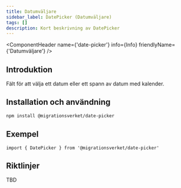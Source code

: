 ```yaml
---
title: Datumväljare
sidebar_label: DatePicker (Datumväljare)
tags: []
description: Kort beskrivning av DatePicker
---
```



<ComponentHeader name={'date-picker'} info={Info} friendlyName={'Datumväljare'} />

## Introduktion

Fält för att välja ett datum eller ett spann av datum med kalender.

## Installation och användning

```bash npm2yarn
npm install @migrationsverket/date-picker
```

## Exempel

<div
  style={{
    marginBottom: '10px',
    display: 'flex',
    columnGap: '10px',
    alignItems: 'center',
  }}
>
    <DatePicker />
</div>

```tsx
import { DatePicker } from '@migrationsverket/date-picker'
```

## Riktlinjer

TBD
